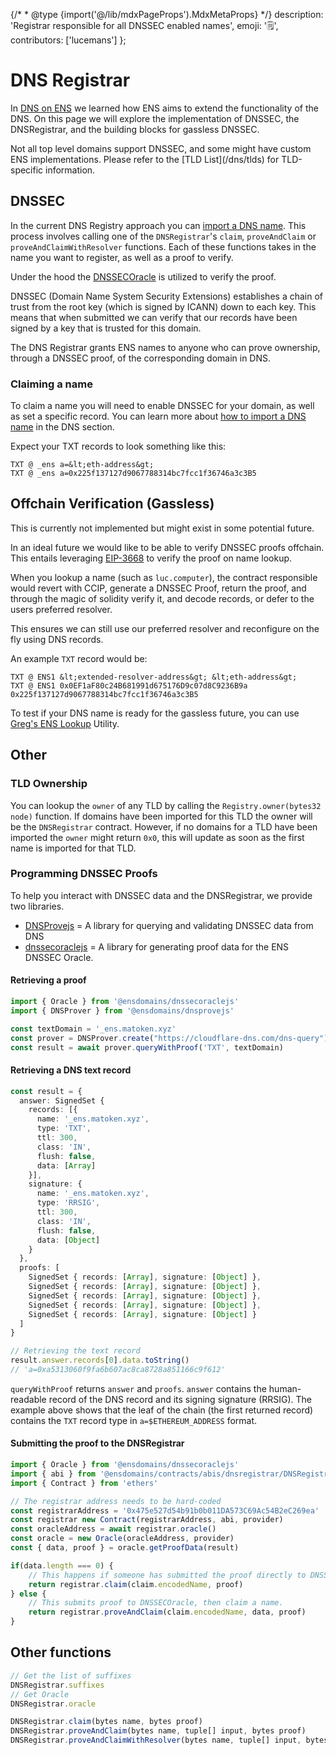 {/* * @type {import('@/lib/mdxPageProps').MdxMetaProps} */}
  description: 'Registrar responsible for all DNSSEC enabled names',
  emoji: '🗒️',
  contributors: ['lucemans']
};

# DNS Registrar

In [DNS on ENS](/learn/dns) we learned how ENS aims to extend the functionality of the DNS.
On this page we will explore the implementation of DNSSEC, the DNSRegistrar, and the building blocks for gassless DNSSEC.

<Note>
    Not all top level domains support DNSSEC, and some might have custom ENS
    implementations. Please refer to the [TLD List](/dns/tlds) for TLD-specific
    information.
</Note>

## DNSSEC

In the current DNS Registry approach you can [import a DNS name](/learn/dns#importing-a-dns-name).
This process involves calling one of the `DNSRegistrar`'s `claim`, `proveAndClaim` or `proveAndClaimWithResolver` functions.
Each of these functions takes in the name you want to register, as well as a proof to verify.

Under the hood the [DNSSECOracle](https://github.com/ensdomains/ens-contracts/tree/master/contracts/dnssec-oracle) is utilized to verify the proof.

DNSSEC (Domain Name System Security Extensions) establishes a chain of trust from the root key (which is signed by ICANN) down to each key.
This means that when submitted we can verify that our records have been signed by a key that is trusted for this domain.

The DNS Registrar grants ENS names to anyone who can prove ownership, through a DNSSEC proof, of the corresponding domain in DNS.

### Claiming a name

To claim a name you will need to enable DNSSEC for your domain, as well as set a specific record.
You can learn more about [how to import a DNS name](/learn/dns#importing-a-dns-name) in the DNS section.

Expect your TXT records to look something like this:

```
TXT @ _ens a=&lt;eth-address&gt;
TXT @ _ens a=0x225f137127d9067788314bc7fcc1f36746a3c3B5
```

## Offchain Verification (Gassless)

<Note>
    This is currently not implemented but might exist in some potential future.
</Note>

In an ideal future we would like to be able to verify DNSSEC proofs offchain.
This entails leveraging [EIP-3668](https://eips.ethereum.org/EIPS/eip-3668) to verify the proof on name lookup.

When you lookup a name (such as `luc.computer`), the contract responsible would revert with CCIP, generate a DNSSEC Proof, return the proof, and through the magic of solidity verify it, and decode records, or defer to the users preferred resolver.

This ensures we can still use our preferred resolver and reconfigure on the fly using DNS records.

An example `TXT` record would be:

```
TXT @ ENS1 &lt;extended-resolver-address&gt; &lt;eth-address&gt;
TXT @ ENS1 0x0EF1aF80c24B681991d675176D9c07d8C9236B9a 0x225f137127d9067788314bc7fcc1f36746a3c3B5
```

To test if your DNS name is ready for the gassless future, you can use [Greg's ENS Lookup](https://ens-sepolia.vercel.app/) Utility.

## Other

### TLD Ownership

You can lookup the `owner` of any TLD by calling the `Registry.owner(bytes32 node)` function.
If domains have been imported for this TLD the owner will be the `DNSRegistrar` contract.
However, if no domains for a TLD have been imported the `owner` might return `0x0`, this will update as soon as the first name is imported for that TLD.


### Programming DNSSEC Proofs

To help you interact with DNSSEC data and the DNSRegistrar, we provide two libraries.

- [DNSProvejs](https://github.com/ensdomains/dnsprovejs) = A library for querying and validating DNSSEC data from DNS
- [dnssecoraclejs](https://github.com/ensdomains/dnssecoraclejs) = A library for generating proof data for the ENS DNSSEC Oracle.

#### Retrieving a proof

```ts
import { Oracle } from '@ensdomains/dnssecoraclejs'
import { DNSProver } from '@ensdomains/dnsprovejs'

const textDomain = '_ens.matoken.xyz'
const prover = DNSProver.create("https://cloudflare-dns.com/dns-query")
const result = await prover.queryWithProof('TXT', textDomain)
```

#### Retrieving a DNS text record

```ts
const result = {
  answer: SignedSet {
    records: [{
      name: '_ens.matoken.xyz',
      type: 'TXT',
      ttl: 300,
      class: 'IN',
      flush: false,
      data: [Array]
    }],
    signature: {
      name: '_ens.matoken.xyz',
      type: 'RRSIG',
      ttl: 300,
      class: 'IN',
      flush: false,
      data: [Object]
    }
  },
  proofs: [
    SignedSet { records: [Array], signature: [Object] },
    SignedSet { records: [Array], signature: [Object] },
    SignedSet { records: [Array], signature: [Object] },
    SignedSet { records: [Array], signature: [Object] },
    SignedSet { records: [Array], signature: [Object] }
  ]
}

// Retrieving the text record
result.answer.records[0].data.toString()
// 'a=0xa5313060f9fa6b607ac8ca8728a851166c9f612'
```

`queryWithProof` returns `answer` and `proofs`. `answer` contains the human-readable record of the DNS record and its signing signature (RRSIG). The example above shows that the leaf of the chain (the first returned record) contains the `TXT` record type in `a=$ETHEREUM_ADDRESS` format.

#### Submitting the proof to the DNSRegistrar

```ts
import { Oracle } from '@ensdomains/dnssecoraclejs'
import { abi } from '@ensdomains/contracts/abis/dnsregistrar/DNSRegistrar.json'
import { Contract } from 'ethers'

// The registrar address needs to be hard-coded
const registrarAddress = '0x475e527d54b91b0b011DA573C69Ac54B2eC269ea'
const registrar new Contract(registrarAddress, abi, provider)
const oracleAddress = await registrar.oracle()
const oracle = new Oracle(oracleAddress, provider)
const { data, proof } = oracle.getProofData(result)

if(data.length === 0) {
    // This happens if someone has submitted the proof directly to DNSSECOracle, hence only claim a name on the registrar.
    return registrar.claim(claim.encodedName, proof)
} else {
    // This submits proof to DNSSECOracle, then claim a name.
    return registrar.proveAndClaim(claim.encodedName, data, proof)
}
```

## Other functions


```ts
// Get the list of suffixes
DNSRegistrar.suffixes
// Get Oracle
DNSRegistrar.oracle
```

```ts
DNSRegistrar.claim(bytes name, bytes proof)
DNSRegistrar.proveAndClaim(bytes name, tuple[] input, bytes proof)
DNSRegistrar.proveAndClaimWithResolver(bytes name, tuple[] input, bytes proof, address resolver, address addr)
```
